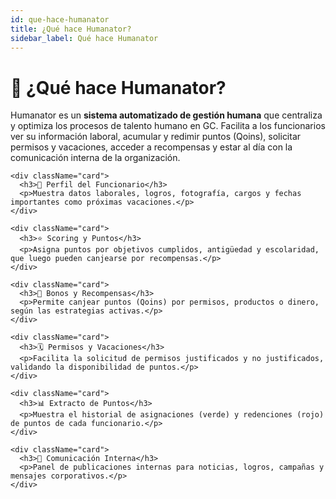 ```yaml
---
id: que-hace-humanator
title: ¿Qué hace Humanator?
sidebar_label: Qué hace Humanator
---
```


<div className="page-container">
  <h1 className="page-title">🚀 ¿Qué hace <span>Humanator</span>?</h1>
  <p className="page-description">
    Humanator es un <strong>sistema automatizado de gestión humana</strong> que centraliza y optimiza los
    procesos de talento humano en GC. Facilita a los funcionarios ver su información laboral, acumular y
    redimir puntos (Qoins), solicitar permisos y vacaciones, acceder a recompensas y estar al día con la
    comunicación interna de la organización.
  </p>

  <div className="cards-container">

    <div className="card">
      <h3>👤 Perfil del Funcionario</h3>
      <p>Muestra datos laborales, logros, fotografía, cargos y fechas importantes como próximas vacaciones.</p>
    </div>

    <div className="card">
      <h3>⭐ Scoring y Puntos</h3>
      <p>Asigna puntos por objetivos cumplidos, antigüedad y escolaridad, que luego pueden canjearse por recompensas.</p>
    </div>

    <div className="card">
      <h3>🎁 Bonos y Recompensas</h3>
      <p>Permite canjear puntos (Qoins) por permisos, productos o dinero, según las estrategias activas.</p>
    </div>

    <div className="card">
      <h3>🗓️ Permisos y Vacaciones</h3>
      <p>Facilita la solicitud de permisos justificados y no justificados, validando la disponibilidad de puntos.</p>
    </div>

    <div className="card">
      <h3>📊 Extracto de Puntos</h3>
      <p>Muestra el historial de asignaciones (verde) y redenciones (rojo) de puntos de cada funcionario.</p>
    </div>

    <div className="card">
      <h3>📢 Comunicación Interna</h3>
      <p>Panel de publicaciones internas para noticias, logros, campañas y mensajes corporativos.</p>
    </div>

  </div>
</div>
